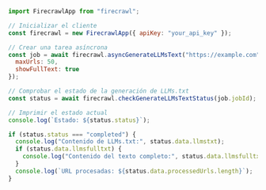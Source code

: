 ```js Node.js
import FirecrawlApp from "firecrawl";

// Inicializar el cliente
const firecrawl = new FirecrawlApp({ apiKey: "your_api_key" });

// Crear una tarea asíncrona
const job = await firecrawl.asyncGenerateLLMsText("https://example.com", {
  maxUrls: 50,
  showFullText: true
});

// Comprobar el estado de la generación de LLMs.txt
const status = await firecrawl.checkGenerateLLMsTextStatus(job.jobId);

// Imprimir el estado actual
console.log(`Estado: ${status.status}`);

if (status.status === "completed") {
  console.log("Contenido de LLMs.txt:", status.data.llmstxt);
  if (status.data.llmsfulltxt) {
    console.log("Contenido del texto completo:", status.data.llmsfulltxt);
  }
  console.log(`URL procesadas: ${status.data.processedUrls.length}`);
}
```
